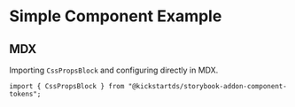 
<Meta of={SimpleStories} />

# Simple Component Example

## MDX

Importing `CssPropsBlock` and configuring directly in MDX.

```tsx
import { CssPropsBlock } from "@kickstartds/storybook-addon-component-tokens";
```

<CssPropsBlock />

<Canvas of={SimpleStories.DefaultGroup} />

<Canvas of={SimpleStories.FlatGroup} />
